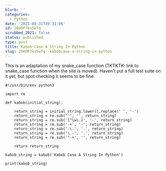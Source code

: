 ```yaml
---
blurb: ''
categories:
  - Python
date: '2021-08-31T20:31:06'
id: 20eOP7kx5wTq
scrubbed_2021: false
status: published
type: post
title: Kabob-Case A String In Python
slug: 20eOP7kx5wTq--kabobcase-a-string-in-python
---
```


This is an adaptation of my snake_case function (TKTKTK: link to snake_case function when the site is moved). Haven't put a full test suite on it yet, but spot checking it seems to be fine.

```python3
#!/usr/bin/env python3

import re 

def kabob(initial_string):
    
    return_string = initial_string.lower().replace(' ', '-')
    return_string = re.sub("'", '', return_string)
    return_string = re.sub('[^\w\.]', '-', return_string)
    return_string = re.sub('-+', '-', return_string)
    return_string = re.sub('-\.', '.', return_string)
    return_string = re.sub('\.-', '.', return_string)
    return_string = re.sub('^-+', '', return_string)
    
    return return_string

kabob_string = kabob('Kabob Case A String In Python')

print(kabob_string)
```
